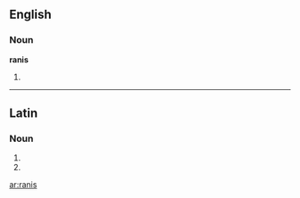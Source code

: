 ==English==

===Noun===
'''ranis'''

# {{plural of|[[rani]]}}

----

==Latin==

===Noun===
{{infl|la|noun form|head=rānīs|g=f}}

# {{inflection of|rana|rāna|dat|p|lang=la}}
# {{inflection of|rana|rāna|abl|p|lang=la}}

[[ar:ranis]]